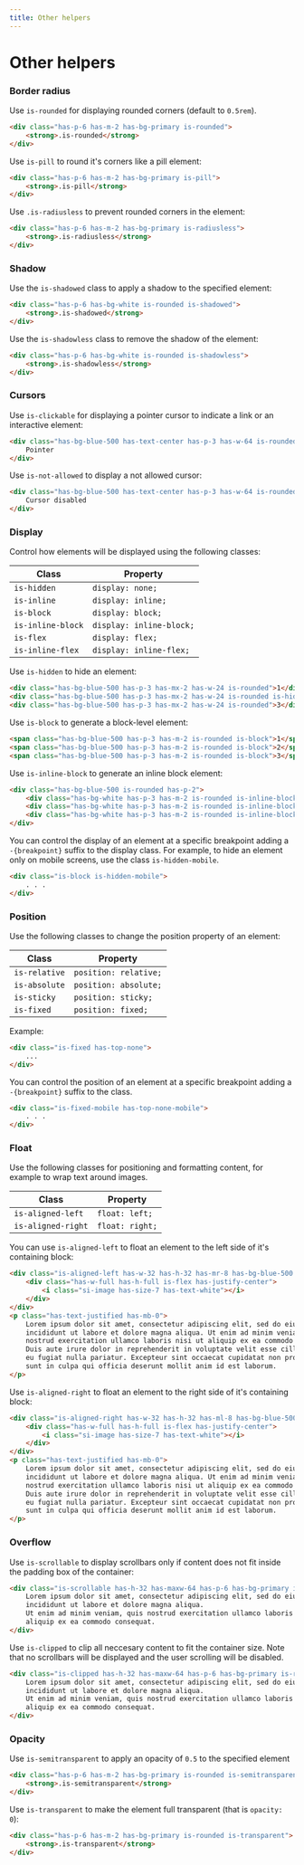 ```yaml
---
title: Other helpers
---
```


# Other helpers

### Border radius

Use `is-rounded` for displaying rounded corners (default to `0.5rem`).

```html live=true centered=true color=white
<div class="has-p-6 has-m-2 has-bg-primary is-rounded">
    <strong>.is-rounded</strong>
</div>
```

Use `is-pill` to round it's corners like a pill element:

```html live=true centered=true color=white
<div class="has-p-6 has-m-2 has-bg-primary is-pill">
    <strong>.is-pill</strong>
</div>
```

Use `.is-radiusless` to prevent rounded corners in the element:

```html live=true centered=true color=white
<div class="has-p-6 has-m-2 has-bg-primary is-radiusless">
    <strong>.is-radiusless</strong>
</div>
```

### Shadow

Use the `is-shadowed` class to apply a shadow to the specified element:

```html live=true centered=true
<div class="has-p-6 has-bg-white is-rounded is-shadowed">
    <strong>.is-shadowed</strong>
</div>
```

Use the `is-shadowless` class to remove the shadow of the element:

```html live=true centered=true
<div class="has-p-6 has-bg-white is-rounded is-shadowless">
    <strong>.is-shadowless</strong>
</div>
```

### Cursors

Use `is-clickable` for displaying a pointer cursor to indicate a link or an interactive element:

```html live=true centered=true color=white
<div class="has-bg-blue-500 has-text-center has-p-3 has-w-64 is-rounded is-clickable">
    Pointer
</div>
```

Use `is-not-allowed` to display a not allowed cursor:

```html live=true centered=true color=white
<div class="has-bg-blue-500 has-text-center has-p-3 has-w-64 is-rounded is-not-allowed">
    Cursor disabled
</div>
```

### Display

Control how elements will be displayed using the following classes: 

| Class | Property | 
|-------|----------|
| `is-hidden`         | `display: none;` |
| `is-inline`       | `display: inline;` |
| `is-block`        | `display: block;` |
| `is-inline-block` | `display: inline-block;` |
| `is-flex`         | `display: flex;` |
| `is-inline-flex`  | `display: inline-flex;` |

Use `is-hidden` to hide an element:

```html live=true centered=true color=white
<div class="has-bg-blue-500 has-p-3 has-mx-2 has-w-24 is-rounded">1</div>
<div class="has-bg-blue-500 has-p-3 has-mx-2 has-w-24 is-rounded is-hidden">2</div>
<div class="has-bg-blue-500 has-p-3 has-mx-2 has-w-24 is-rounded">3</div>
```

Use `is-block` to generate a block-level element: 

```html live=true color=white
<span class="has-bg-blue-500 has-p-3 has-m-2 is-rounded is-block">1</span>
<span class="has-bg-blue-500 has-p-3 has-m-2 is-rounded is-block">2</span>
<span class="has-bg-blue-500 has-p-3 has-m-2 is-rounded is-block">3</span>
```

Use `is-inline-block` to generate an inline block element: 

```html live=true color=primary
<div class="has-bg-blue-500 is-rounded has-p-2">
    <div class="has-bg-white has-p-3 has-m-2 is-rounded is-inline-block">1</div>
    <div class="has-bg-white has-p-3 has-m-2 is-rounded is-inline-block">2</div>
    <div class="has-bg-white has-p-3 has-m-2 is-rounded is-inline-block">3</div>
</div>
```

You can control the display of an element at a specific breakpoint adding a `-{breakpoint}` suffix to the display class. For example, to hide an element only on mobile screens, use the class `is-hidden-mobile`.

```html
<div class="is-block is-hidden-mobile">
    . . . 
</div>
```

### Position 

Use the following classes to change the position property of an element:

| Class | Property | 
|-------|----------|
| `is-relative` | `position: relative;` |
| `is-absolute` | `position: absolute;` |
| `is-sticky`   | `position: sticky;` |
| `is-fixed`    | `position: fixed;` |

Example:

```html
<div class="is-fixed has-top-none">
    ...
</div>
```

You can control the position of an element at a specific breakpoint adding a `-{breakpoint}` suffix to the class.

```html
<div class="is-fixed-mobile has-top-none-mobile">
    . . .
</div>
```

### Float

Use the following classes for positioning and formatting content, for example to wrap text around images.

| Class | Property | 
|-------|----------|
| `is-aligned-left`  | `float: left;` |
| `is-aligned-right` | `float: right;` |

You can use `is-aligned-left` to float an element to the left side of it's containing block:

```html live=true
<div class="is-aligned-left has-w-32 has-h-32 has-mr-8 has-bg-blue-500 is-rounded">
    <div class="has-w-full has-h-full is-flex has-justify-center">
        <i class="si-image has-size-7 has-text-white"></i>
    </div>
</div>
<p class="has-text-justified has-mb-0">
    Lorem ipsum dolor sit amet, consectetur adipiscing elit, sed do eiusmod tempor 
    incididunt ut labore et dolore magna aliqua. Ut enim ad minim veniam, quis 
    nostrud exercitation ullamco laboris nisi ut aliquip ex ea commodo consequat. 
    Duis aute irure dolor in reprehenderit in voluptate velit esse cillum dolore 
    eu fugiat nulla pariatur. Excepteur sint occaecat cupidatat non proident, 
    sunt in culpa qui officia deserunt mollit anim id est laborum.
</p>
```

Use `is-aligned-right` to float an element to the right side of it's containing block:

```html live=true
<div class="is-aligned-right has-w-32 has-h-32 has-ml-8 has-bg-blue-500 is-rounded">
    <div class="has-w-full has-h-full is-flex has-justify-center">
        <i class="si-image has-size-7 has-text-white"></i>
    </div>
</div>
<p class="has-text-justified has-mb-0">
    Lorem ipsum dolor sit amet, consectetur adipiscing elit, sed do eiusmod tempor 
    incididunt ut labore et dolore magna aliqua. Ut enim ad minim veniam, quis 
    nostrud exercitation ullamco laboris nisi ut aliquip ex ea commodo consequat. 
    Duis aute irure dolor in reprehenderit in voluptate velit esse cillum dolore 
    eu fugiat nulla pariatur. Excepteur sint occaecat cupidatat non proident, 
    sunt in culpa qui officia deserunt mollit anim id est laborum.
</p>
```

### Overflow

Use `is-scrollable` to display scrollbars only if content does not fit inside the padding box of the container:

```html live=true color=white centered=true
<div class="is-scrollable has-h-32 has-maxw-64 has-p-6 has-bg-primary is-rounded">
    Lorem ipsum dolor sit amet, consectetur adipiscing elit, sed do eiusmod tempor 
    incididunt ut labore et dolore magna aliqua. 
    Ut enim ad minim veniam, quis nostrud exercitation ullamco laboris nisi ut 
    aliquip ex ea commodo consequat.
</div>
```

Use `is-clipped` to clip all neccesary content to fit the container size. Note that no scrollbars will be displayed and the user scrolling will be disabled.

```html live=true color=white centered=true
<div class="is-clipped has-h-32 has-maxw-64 has-p-6 has-bg-primary is-rounded">
    Lorem ipsum dolor sit amet, consectetur adipiscing elit, sed do eiusmod tempor 
    incididunt ut labore et dolore magna aliqua. 
    Ut enim ad minim veniam, quis nostrud exercitation ullamco laboris nisi ut 
    aliquip ex ea commodo consequat.
</div>
```

### Opacity

Use `is-semitransparent` to apply an opacity of `0.5` to the specified element

```html live=true centered=true color=white
<div class="has-p-6 has-m-2 has-bg-primary is-rounded is-semitransparent">
    <strong>.is-semitransparent</strong>
</div>
```

Use `is-transparent` to make the element full transparent (that is `opacity: 0`):

```html live=true centered=true color=white
<div class="has-p-6 has-m-2 has-bg-primary is-rounded is-transparent">
    <strong>.is-transparent</strong>
</div>
```
